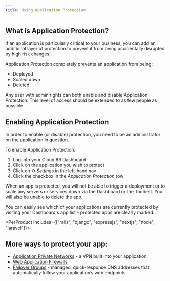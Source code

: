 ```yaml
---
title: Using Application Protection
---
```


## What is Application Protection?

If an application is particularly critical to your business, you can add an additional layer of protection to prevent it from being accidentally disrupted by high risk changes. 

Application Protection completely prevents an application from being:

- Deployed
- Scaled down
- Deleted

<Callout type="warning" title="Minimise admin rights">
Any user with admin rights can both enable and disable Application Protection. This level of access should be extended to as few people as possible. 
</Callout>

## Enabling Application Protection

In order to enable (or disable) protection, you need to be an administrator on the application in question.

To enable Application Protection:

1. Log into your Cloud 66 Dashboard
2. Click on the application you wish to protect
3. Click on ⚙️ *Settings* in the left-hand nav
4. Click the checkbox in the *Application Protection* row

When an app is protected, you will not be able to trigger a deployment or to scale any servers or services down via the Dashboard or the Toolbelt. You will also be unable to delete the app. 

You can easily see which of your applications are currently protected by visiting your Dashboard's app list - protected apps are clearly marked.

<PerProduct includes={["rails", "django", "expressjs", "nextjs", "node", "laravel"]}>
## More ways to protect your app:

- [Application Private Networks](/:product/:version?/security/using-application-private-networks) - a VPN built into your application
- [Web Application Firewalls](/:product/:version?/security/web-application-firewalls)
- [Failover Groups](/:product/:version?/failover-groups/failover-groups) - managed, quick-response DNS addresses that automatically follow your application’s web endpoints
</PerProduct>